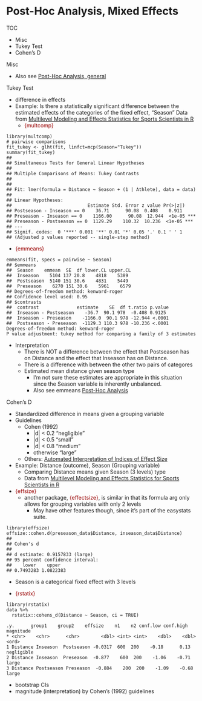 # Post-Hoc Analysis, Mixed Effects

TOC

* Misc
* Tukey Test
* Cohen's D



Misc

* Also see [Post-Hoc Analysis, general](Post-Hoc Analysis, general)


Tukey Test

* difference in effects
* Example: Is there a statistically significant difference between the estimated effects of the categories of the fixed effect, "Season"
	Data from [Multilevel Modeling and Effects Statistics for Sports Scientists in R](https://ryan-curtis.netlify.app/post/multilevel-modeling-and-effects-statistics-for-sports-scientists-in-r/)
	* [{multcomp}]{style='color: #990000'}

```
library(multcomp)
# pairwise comparisons
fit_tukey <- glht(fit, linfct=mcp(Season="Tukey"))
summary(fit_tukey)
## 
## Simultaneous Tests for General Linear Hypotheses
## 
## Multiple Comparisons of Means: Tukey Contrasts
## 
## 
## Fit: lmer(formula = Distance ~ Season + (1 | Athlete), data = data)
## 
## Linear Hypotheses:
##                            Estimate Std. Error z value Pr(>|z|)   
## Postseason - Inseason == 0    36.71      90.08  0.408    0.911   
## Preseason - Inseason == 0    1166.00      90.08  12.944  <1e-05 ***
## Preseason - Postseason == 0  1129.29    110.32  10.236  <1e-05 ***
## ---
## Signif. codes:  0 '***' 0.001 '**' 0.01 '*' 0.05 '.' 0.1 ' ' 1
## (Adjusted p values reported -- single-step method)
```

* [{emmeans}]{style='color: #990000'}

```
emmeans(fit, specs = pairwise ~ Season)
## $emmeans
##  Season    emmean  SE  df lower.CL upper.CL
##  Inseason    5104 137 20.8    4818    5389
##  Postseason  5140 151 30.6    4831    5449
##  Preseason    6270 151 30.6    5961    6579
## Degrees-of-freedom method: kenward-roger 
## Confidence level used: 0.95 
## $contrasts
##  contrast              estimate    SE  df t.ratio p.value
##  Inseason - Postseason    -36.7  90.1 978  -0.408 0.9125 
##  Inseason - Preseason    -1166.0  90.1 978 -12.944 <.0001 
##  Postseason - Preseason  -1129.3 110.3 978 -10.236 <.0001 
Degrees-of-freedom method: kenward-roger 
P value adjustment: tukey method for comparing a family of 3 estimates
```

* Interpretation
	* There is NOT a difference between the effect that Postseason has on Distance and the effect that Inseason has on Distance.
	* There is a difference with between the other two pairs of categores
	* Estimated mean distance given season type
		* I'm not sure these estimates are appropriate in this situation since the Season variable is inherently unbalanced.
		* Also see emmeans [Post-Hoc Analysis](Post-Hoc Analysis, general)


Cohen's D

* Standardized difference in means given a grouping variable
* Guidelines
	* Cohen (1992)
		* |d| < 0.2 "negligible"
		* |d| < 0.5 "small"
		* |d| < 0.8 "medium"
		* otherwise "large"
	* Others: [Automated Interpretation of Indices of Effect Size](https://easystats.github.io/effectsize/articles/interpret.html)
* Example: Distance (outcome), Season (Grouping variable)
	* Comparing Distance means given Season (3 levels) type
	* Data from [Multilevel Modeling and Effects Statistics for Sports Scientists in R](https://ryan-curtis.netlify.app/post/multilevel-modeling-and-effects-statistics-for-sports-scientists-in-r/)
* [{effsize}]{style='color: #990000'}
	* another package, [{effectsize}]{style='color: #990000'}, is similar in that its formula arg only allows for grouping variables with only 2 levels
		* May have other features though, since it's part of the easystats suite.

```
library(effsize)
effsize::cohen.d(preseason_data$Distance, inseason_data$Distance)
## 
## Cohen's d
## 
## d estimate: 0.9157833 (large)
## 95 percent confidence interval:
##    lower    upper 
## 0.7493283 1.0822383
```

* Season is a categorical fixed effect with 3 levels

* [{rstatix}]{style='color: #990000'}

```
library(rstatix)
data %>% 
  rstatix::cohens_d(Distance ~ Season, ci = TRUE)

.y.      group1    group2    effsize    n1    n2 conf.low conf.high magnitude 
* <chr>    <chr>      <chr>        <dbl> <int> <int>    <dbl>    <dbl> <ord>     
1 Distance Inseason  Postseason -0.0317  600  200    -0.18      0.13 negligible
2 Distance Inseason  Preseason  -0.877    600  200    -1.06    -0.71 large     
3 Distance Postseason Preseason  -0.884    200  200    -1.09    -0.68 large
```

* bootstrap CIs
* magnitude (interpretation) by Cohen's (1992) guidelines



